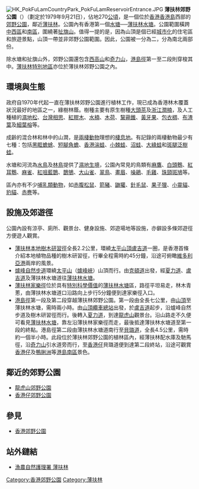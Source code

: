 [[File:HK_PokFuLamCountryPark_PokFuLamReservoirEntrance.JPG|thumb]]
'''薄扶林郊野公園'''（{{lang-en|'''Pok Fu Lam Country Park'''}}）（劃定於1979年9月21日），佔地270[[公頃|公頃]]，是一個位於[[香港|香港]][[香港島|香港島]]西部的[[郊野公園|郊野公園]]，鄰近[[薄扶林|薄扶林]]。公園內有香港第一個[[水塘|水塘]]──[[薄扶林水塘|薄扶林水塘]]。公園範圍橫跨[[中西區_(香港)|中西區]]和[[南區_(香港)|南區]]，圍繞著[[扯旗山|扯旗山]]。值得一提的是，因為山頂是個已經[[城市化|城市化]]的住宅區和旅遊景點，山頂一帶並非郊野公園範圍。因此，公園被一分為二，分為南北兩部份。

除水塘和扯旗山外，郊野公園還包含[[西高山|西高山]]和[[奇力山|奇力山]]，[[港島徑|港島徑]]第一至二段則穿梭其中。[[薄扶林特別地區|薄扶林特別地區]]亦位於薄扶林郊野公園之內。

==環境與生態==
政府自1970年代起一直在薄扶林郊野公園進行植林工作，現已成為香港林木覆蓋狀況最好的地區之一，綠樹林蔭。樹種主要有原生樹種[[大頭茶|大頭茶]]及[[浙江潤楠|浙江潤楠]]，及人工種植的[[濕地松|濕地松]]、[[台灣相思|台灣相思]]、[[紅膠木|紅膠木]]、[[水楠|水楠]]、[[木荷|木荷]]、[[黧蒴錐|黧蒴錐]]、[[黃牙果|黃牙果]]、[[包衣椆|包衣椆]]、[[布渣葉|布渣葉]]及[[細葉榕|細葉榕]]等。

成齡的混合林和林中的山澗，是[[兩棲動物|兩棲動物]]理想的[[棲息地|棲息地]]。有記錄的兩棲動物最少有七種：包括[[黑眶蟾蜍|黑眶蟾蜍]]、[[短腳角蟾|短腳角蟾]]、[[香港湍蛙|香港湍蛙]]、[[小棘蛙|小棘蛙]]、[[沼蛙|沼蛙]]、[[大綠蛙|大綠蛙]]和[[斑腿泛樹蛙|斑腿泛樹蛙]]。

水塘和河流為[[水鳥|水鳥]]及[[林鳥|林鳥]]提供了[[濕地|濕地]][[生境|生境]]，公園內常見的鳥類有[[麻鷹|麻鷹]]、[[白頭鵯|白頭鵯]]、[[紅耳鵯|紅耳鵯]]、[[麻雀|麻雀]]、[[紅咀藍鵲|紅咀藍鵲]]、[[鵲鴝|鵲鴝]]、[[大山雀|大山雀]]、[[翠鳥科|翠鳥]]、[[畫眉|畫眉]]、[[噪鵑|噪鵑]]、[[毛雞|毛雞]]、[[珠頸斑鳩|珠頸斑鳩]]等。

區內亦有不少[[哺乳類動物|哺乳類動物]]，如[[赤腹松鼠|赤腹松鼠]]、[[箭豬|箭豬]]、[[鼬獾|鼬獾]]、[[針毛鼠|針毛鼠]]、[[果子狸|果子狸]]、[[小靈貓|小靈貓]]、[[豹貓|豹貓]]、[[赤麂|赤麂]]等。

==設施及郊遊徑==
公園內設有涼亭、廁所、觀景台、健身設施、郊遊場地等設施，亦僻設多條郊遊徑方便遊人觀賞。
*[[薄扶林本地樹木研習徑|薄扶林本地樹木研習徑]]全長2.2公里，環繞[[太平山頂|太平山頂]][[盧吉道|盧吉道]]一圈，是香港首條介紹本地植物品種的樹木研習徑，行畢全程需時約45分鐘，沿途可俯瞰[[維多利亞港|維多利亞港]]兩岸的風景。
*[[爐峰自然步道|爐峰自然步道]]環繞[[太平山_(香港)|太平山]]（[[爐峰峽|爐峰峽]]）山頂而行。由[[克頓道|克頓道]]出發，經[[夏力道|夏力道]]、[[盧吉道|盧吉道]]及薄扶林水塘道往[[薄扶林水塘|薄扶林水塘]]。
*[[薄扶林家樂徑|薄扶林家樂徑]]位於具有[[具特殊科學價值地點|特別科學價值]]的[[薄扶林水塘|薄扶林水塘]]區，路徑平坦易走，林木青蔥，由薄扶林水塘道口沿路向上步行5分鐘便到達家樂徑入口。
*[[港島徑|港島徑]]第一段及第二段穿越薄扶林郊野公園。第一段由全長七公里，由[[太平山_(香港)|山頂]]至薄扶林水塘，需時兩小時。由[[山頂纜車站|山頂纜車總站]]出發，於[[盧吉道|盧吉道]]起步，沿爐峰自然步道及樹木研習徑而行。後轉入[[夏力道|夏力道]]，到達[[龍虎山|龍虎山]]觀景台。沿山路走不久便可看見[[薄扶林水塘|薄扶林水塘]]，靠左沿薄扶林家樂徑而走，最後抵達薄扶林水塘道至第一段的終點。港島徑第二段由薄扶林水塘道南行至[[貝璐道|貝璐道]]，全長4.5公里，需時約一個半小時。此段位於薄扶林郊野公園的植林區內，經薄扶林配水庫及馳馬徑，沿[[奇力山|奇力山]]引水道旁而行，至[[香港仔|香港仔]]貝璐道便到達第二段終站，沿途可觀賞[[香港仔|香港仔]]及[[鴨脷洲|鴨脷洲]]等[[港島南區|港島南區]]景色。

==鄰近的郊野公園==
*[[龍虎山郊野公園|龍虎山郊野公園]]
*[[香港仔郊野公園|香港仔郊野公園]]

==參見==
*[[香港郊野公園|香港郊野公園]]

==站外鏈結==
{{commonscat|Pok Fu Lam Country Park}}
*[http://www.afcd.gov.hk/tc_chi/country/cou_vis/cou_vis_cou/cou_vis_cou_pfl/cou_vis_cou_pfl.html 漁農自然護理署 薄扶林] {{Wayback|url=http://www.afcd.gov.hk/tc_chi/country/cou_vis/cou_vis_cou/cou_vis_cou_pfl/cou_vis_cou_pfl.html |date=20060410114051 }}

{{香港郊野公園}}

[[Category:香港郊野公園|Category:香港郊野公園]]
[[Category:薄扶林|Category:薄扶林]]